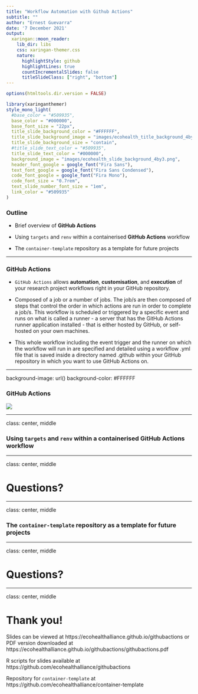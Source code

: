 ```yaml
---
title: "Workflow Automation with Github Actions"
subtitle: ""  
author: "Ernest Guevarra"
date: '7 December 2021'
output:
  xaringan::moon_reader:
    lib_dir: libs
    css: xaringan-themer.css
    nature:
      highlightStyle: github
      highlightLines: true
      countIncrementalSlides: false
      titleSlideClass: ["right", "bottom"]
---
```


```r
options(htmltools.dir.version = FALSE)
```

```r
library(xaringanthemer)
style_mono_light(
  #base_color = "#509935",
  base_color = "#000000",
  base_font_size = "22px",
  title_slide_background_color = "#FFFFFF",
  title_slide_background_image = "images/ecohealth_title_background_4by3.png",
  title_slide_background_size = "contain",
  #title_slide_text_color = "#509935",
  title_slide_text_color = "#000000",
  background_image = "images/ecohealth_slide_background_4by3.png",
  header_font_google = google_font("Fira Sans"),
  text_font_google = google_font("Fira Sans Condensed"),
  code_font_google = google_font("Fira Mono"),
  code_font_size = "0.7rem",
  text_slide_number_font_size = "1em",
  link_color = "#509935"
)
```

### Outline

* Brief overview of **GitHub Actions**

* Using `targets` and `renv` within a containerised **GitHub Actions** workflow

* The `container-template` repository as a template for future projects

---

### GitHub Actions

* `GitHub Actions` allows **automation**, **customisation**, and **execution** of your research project workflows right in your GitHub repository.

* Composed of a job or a number of jobs. The job/s are then composed of steps that control the order in which actions are run in order to complete a job/s. This workflow is scheduled or triggered by a specific event and runs on what is called a runner - a server that has the GitHub Actions runner application installed - that is either hosted by GitHub, or self-hosted on your own machines.

* This whole workflow including the event trigger and the runner on which the workflow will run in are specified and detailed using a workflow .yml file that is saved inside a directory named .github within your GitHub repository in which you want to use GitHub Actions on.

---

background-image: url()
background-color: #FFFFFF

### GitHub Actions

<img src=https://miro.medium.com/max/2617/1*8mUtip6z_oydfLi4P86KUw.png />

---

class: center, middle

### Using `targets` and `renv` within a containerised **GitHub Actions** workflow

---

class: center, middle

# Questions?

---

class: center, middle

### The `container-template` repository as a template for future projects

---

class: center, middle

# Questions?

---

class: center, middle

# Thank you!

Slides can be viewed at https://ecohealthalliance.github.io/githubactions or PDF version downloaded at https://ecohealthalliance.github.io/githubactions/githubactions.pdf

R scripts for slides available at https://github.com/ecohealthalliance/githubactions

Repository for `container-template` at https://github.com/ecohealthalliance/container-template
